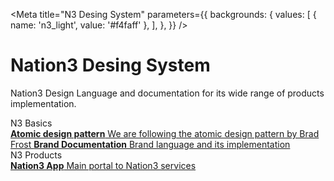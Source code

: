 
<Meta title="N3 Desing System" 
parameters={{
    backgrounds: {
      values: [
        { name: 'n3_light', value: '#f4faff' },
      ],
    },
  }} />

<style>
  {`
    .subheading {
      --mediumdark: '#999999';
      font-weight: 900;
      font-size: 13px;
      color: #999;
      letter-spacing: 6px;
      line-height: 24px;
      text-transform: uppercase;
      margin-bottom: 12px;
      margin-top: 40px;
    }

    .link-list {
      display: grid;
      grid-template-columns: 1fr;
      grid-template-rows: 1fr 1fr;
      row-gap: 10px;
    }

    @media (min-width: 620px) {
      .link-list {
        row-gap: 20px;
        column-gap: 20px;
        grid-template-columns: 1fr 1fr;
      }
    }

    @media all and (-ms-high-contrast:none) {
    .link-list {
        display: -ms-grid;
        -ms-grid-columns: 1fr 1fr;
        -ms-grid-rows: 1fr 1fr;
      }
    }

    .link-item {
      display: block;
      padding: 20px 30px 20px 15px;
      border: 1px solid #00000010;
      border-radius: 5px;
      transition: background 150ms ease-out, border 150ms ease-out, transform 150ms ease-out;
      color: #333333;
      display: flex;
      align-items: flex-start;
    }

    .link-item:hover {
      border-color: #1EA7FD50;
      transform: translate3d(0, -3px, 0);
      box-shadow: rgba(0, 0, 0, 0.08) 0 3px 10px 0;
    }

    .link-item:active {
      border-color: #1EA7FD;
      transform: translate3d(0, 0, 0);
    }

    .link-item strong {
      font-weight: 700;
      display: block;
      margin-bottom: 2px;
    }

    .link-item img {
      height: 40px;
      width: 40px;
      margin-right: 15px;
      flex: none;
    }

    .link-item span {
      font-size: 14px;
      line-height: 20px;
    }

    .tip {
      display: inline-block;
      border-radius: 1em;
      font-size: 11px;
      line-height: 12px;
      font-weight: 700;
      background: #E7FDD8;
      color: #66BF3C;
      padding: 4px 12px;
      margin-right: 10px;
      vertical-align: top;
    }

    .tip-wrapper {
      font-size: 13px;
      line-height: 20px;
      margin-top: 40px;
      margin-bottom: 40px;
    }

    .tip-wrapper code {
      font-size: 12px;
      display: inline-block;
    }
    .main {
      background-color: white;
      padding: 3rem;
      margin-top: 20px;
      border-radius: 30px;
      box-shadow: 0px 5px 5px 2px rgba(0, 0, 0, 0.1);
    }
  `}
</style>


# Nation3 Desing System

Nation3 Design Language and documentation for its wide range of products implementation.

<div className="subheading">N3 Basics</div>

<div className="link-list">
  <a
    className="link-item"
    href="https://atomicdesign.bradfrost.com/chapter-2/"
    target="_blank"
  >
    <span>
      <strong>Atomic design pattern</strong>
      We are following the atomic design pattern by Brad Frost
    </span>
  </a>
  <a
    className="link-item"
    href=""
    target="_blank"
  >
    <span>
      <strong>Brand Documentation</strong>
      Brand language and its implementation
    </span>
  </a>
</div>

<div className="subheading">N3 Products</div>

<div className="link-list">
  <a
    className="link-item"
    href="https://app.nation3.org/"
    target="_blank"
  >
    <span>
      <strong>Nation3 App</strong>
      Main portal to Nation3 services
    </span>
  </a>
</div>